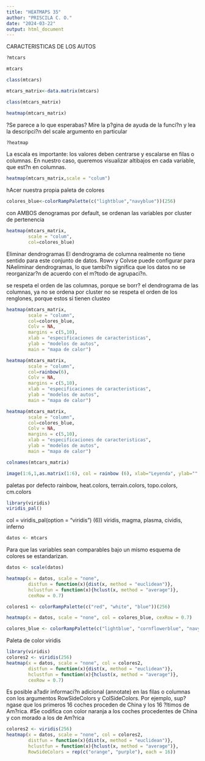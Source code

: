 ```yaml
---
title: "HEATMAPS 35"
author: "PRISCILA C. O."
date: "2024-03-22"
output: html_document
---
```

CARACTERISTICAS DE LOS AUTOS
```r
?mtcars

mtcars

class(mtcars)

mtcars_matrix<-data.matrix(mtcars)

class(mtcars_matrix)

heatmap(mtcars_matrix)
```


?Se parece a lo que esperabas?
 Mire la p?gina de ayuda de la funci?n y lea la descripci?n del scale argumento en particular
```r
?heatmap
```

La escala es importante: los valores deben centrarse y escalarse en filas o columnas. 
En nuestro caso, queremos visualizar altibajos en cada variable, que est?n en columnas.
```r
heatmap(mtcars_matrix,scale = "colum")
```
hAcer nuestra propia paleta de colores
```r
colores_blue<-colorRampPalette(c("lightblue","navyblue"))(256)
```
con AMBOS denogramas por default, se ordenan las variables por cluster de pertenencia
```r
heatmap(mtcars_matrix,
        scale = "colum",
        col=colores_blue)
```
Eliminar dendrogramas
El dendrograma de columna realmente no tiene sentido para este conjunto de datos. Rowv
y Colvse puede configurar para NAeliminar dendrogramas, lo que tambi?n significa que los datos 
no se reorganizar?n de acuerdo con el m?todo de agrupaci?n.

se respeta el orden de las columnas, porque se borr? el dendrograma de las columnas, ya no se ordena por cluster
no se respeta el orden de los renglones, porque estos si tienen clusteo
```r
heatmap(mtcars_matrix,
        scale = "column",
        col=colores_blue,
        Colv = NA,
        margins = c(5,10),
        xlab = "especificaciones de caracteristicas",
        ylab = "modelos de autos",
        main = "mapa de calor")
```
```r
heatmap(mtcars_matrix,
        scale = "column",
        col=rainbow(6),
        Colv = NA,
        margins = c(5,10),
        xlab = "especificaciones de caracteristicas",
        ylab = "modelos de autos",
        main = "mapa de calor")
```
```r

heatmap(mtcars_matrix,
        scale = "column",
        col=colores_blue,
        Colv = NA,
        margins = c(5,10),
        xlab = "especificaciones de caracteristicas",
        ylab = "modelos de autos",
        main = "mapa de calor")
```
```r

colnames(mtcars_matrix)

image(1:6,1,as.matrix(1:6), col = rainbow (6), xlab="Leyenda", ylab="", xaxt="n", yaxt="n", bty="n")
```
paletas por defecto
rainbow, heat.colors, terrain.colors, topo.colors, cm.colors
```r
library(viridis)
viridis_pal()
```
col = viridis_pal(option = "viridis") (6))
viridis, magma, plasma, cividis, inferno
```r
datos <- mtcars
```
 Para que las variables sean comparables bajo un mismo esquema de colores se
estandarizan.
```r
datos <- scale(datos)

heatmap(x = datos, scale = "none",
        distfun = function(x){dist(x, method = "euclidean")},
        hclustfun = function(x){hclust(x, method = "average")},
        cexRow = 0.7)

colores1 <- colorRampPalette(c("red", "white", "blue"))(256)

heatmap(x = datos, scale = "none", col = colores_blue, cexRow = 0.7)

colores_blue <- colorRampPalette(c("lightblue", "cornflowerblue", "navyblue"))(256)
```
 Paleta de color viridis
```r
library(viridis)
colores2 <- viridis(256)
heatmap(x = datos, scale = "none", col = colores2,
        distfun = function(x){dist(x, method = "euclidean")},
        hclustfun = function(x){hclust(x, method = "average")},
        cexRow = 0.7)
```


Es posible a?adir informaci?n adicional (annotate) en las filas o columnas con los argumentos RowSideColors y ColSideColors. Por ejemplo, sup?ngase que los primeros 16 coches proceden de China y los 16 ?ltimos de Am?rica.
#Se codifica con color naranja a los coches procedentes de China y con morado a
los de Am?rica
```r
colores2 <- viridis(256)
heatmap(x = datos, scale = "none", col = colores2,
        distfun = function(x){dist(x, method = "euclidean")},
        hclustfun = function(x){hclust(x, method = "average")},
        RowSideColors = rep(c("orange", "purple"), each = 16))

```

